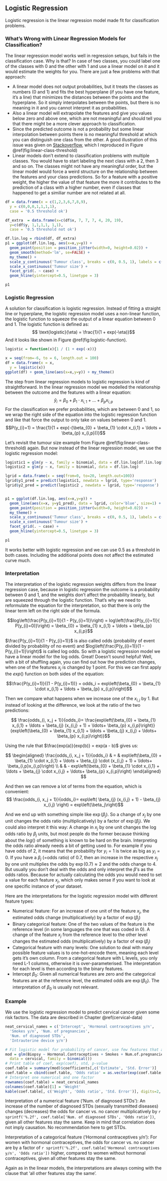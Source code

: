 ## Logistic Regression {#logistic}
Logistic regression is the linear regression model made fit for classification problems.

### What's Wrong with Linear Regression Models for Classification?
The  linear regression model works well in regression setups, but fails in the classification case.
Why is that?
In case of two classes, you could label one of the classes with 0 and the other with 1 and use a linear model on it and it would estimate the weights for you.
There are just a few problems with that approach:

- A linear model does not output probabilities, but it treats the classes as numbers (0 and 1) and fits the best hyperplane (if you have one feature, it's a line) that minimizes the distances between the points and the hyperplane. So it simply interpolates between the points, but there is no meaning in it and you cannot interpret it as probabilities.
- Also a linear model will extrapolate the features and give you values below zero and above one, which are not meaningful and should tell you that there might be a more clever approach to classification.
- Since the predicted outcome is not a probability but some linear interpolation between points there is no meaningful threshold at which you can distinguish one class from the other. A good illustration of this issue was given on [Stackoverflow](https://stats.stackexchange.com/questions/22381/why-not-approach-classification-through-regression), which I reproduced in Figure \@ref(fig:linear-class-threshold)
- Linear models don't extend to classification problems with multiple classes. You would have to start labeling the next class with a 2, then 3 and so on. The classes might not have any meaningful order, but the linear model would force a weird structure on the relationship between the features and your class predictions. So for a feature with a positive weight, the higher the value of that feature the more it contributes to the prediction of a class with a higher number, even if classes that happened to get a similiar number are not related at all.


```r
df = data.frame(x = c(1,2,3,6,7,8,9),
  y = c(0,0,0,1,1,1,1),
  case = '0.5 threshold ok')

df_extra  = data.frame(x=c(df$x, 7, 7, 7, 4, 20, 19),
  y=c(df$y, 1,1,1,1, 1,1),
  case = '0.5 threshold not ok')

df.lin.log = rbind(df, df_extra)
p1 = ggplot(df.lin.log, aes(x=x,y=y)) +
  geom_point(position = position_jitter(width=0, height=0.02)) +
  geom_smooth(method='lm', se=FALSE) +
  my_theme() +
  scale_y_continuous('Tumour class', breaks = c(0, 0.5, 1), labels = c('benign tumour', '0.5',  'malignant tumour'), limits = c(-0.1,1.3)) +
  scale_x_continuous('Tumour size') +
  facet_grid(. ~ case) +
  geom_hline(yintercept=0.5, linetype = 3)

p1
```


### Logistic Regression
A solution for classification is logistic regression.
Instead of fitting a straight line or hyperplane, the logistic regression model uses a non-linear function, the logistic function to squeeze the output of a linear equation between 0 and 1.
The logistic function is defined as:
$$ \text{logistic}(\eta) = \frac{1}{1 + exp(-\eta)}$$
And it looks like shown in Figure \@ref(fig:logistic-function).

```r
logistic = function(x){1 / (1 + exp(-x))}

x = seq(from=-6, to = 6, length.out = 100)
df = data.frame(x = x,
  y = logistic(x))
ggplot(df) + geom_line(aes(x=x,y=y)) + my_theme()
```
The step from linear regression models to logistic regression is kind of straightforward. In the linear regression model we modelled the relationship between the outcome and the features with a linear equation:
$$\hat{y}_{i} = \beta_{0} + \beta_{1} \cdot x_{i,1} + \ldots + \beta_{p} x_{i,p} $$
For the classification we prefer probabilities, which are between 0 and 1, so we wrap the right side of the equation into the logistic regression function and like that force the output to only take on values between 0 and 1.
$$P(y_{i}=1) =  \frac{1}{1 + exp(-(\beta_{0} + \beta_{1} \cdot x_{i,1} + \ldots + \beta_{p} x_{i,p}))}$$

Let's revisit the tumour size example from Figure \@ref(fig:linear-class-threshold) again.
But now instead of the linear regression model, we use the logistic regression model:

```r
logistic1 = glm(y ~ x, family = binomial, data = df.lin.log[df.lin.log$case == '0.5 threshold ok',])
logistic2 = glm(y ~ x, family = binomial, data = df.lin.log)

lgrid = data.frame(x = seq(from=0, to=20, length.out=100))
lgrid$y1_pred = predict(logistic1, newdata = lgrid, type='response')
lgrid$y2_pred = predict(logistic2 , newdata = lgrid, type='response')


p1 = ggplot(df.lin.log, aes(x=x,y=y)) +
  geom_line(aes(x=x, y=y1_pred), data = lgrid, color='blue', size=1) +
  geom_point(position = position_jitter(width=0, height=0.02)) +
  my_theme() +
  scale_y_continuous('Tumour class', breaks = c(0, 0.5, 1), labels = c('benign tumour', '0.5',  'malignant tumour'), limits = c(-0.1,1.3)) +
  scale_x_continuous('Tumour size') +
  facet_grid(. ~ case) +
  geom_hline(yintercept=0.5, linetype = 3)

p1
```
It works better with logistic regression and we can use 0.5 as a threshold in both cases. Including the additional points does not affect the estimated curve much.

### Interpretation
The interpretation of the logistic regression weights differs from the linear regression case, because in logistic regression the outcome is a probability between 0 and 1, and the weights don't affect the probability linearly, but are squeezed through the logistic function.
That's why we need to reformulate the equation for the interpretation, so that there is only the linear term left on the right side of the formula.

$$log\left(\frac{P(y_{i}=1)}{1 - P(y_{i}=1)}\right) =  log\left(\frac{P(y_{i}=1)}{ P(y_{i}=0)}\right) = \beta_{0} + \beta_{1} x_{i,1} + \ldots + \beta_{p} x_{i,p}$$

$\frac{P(y_{i}=1)}{1 - P(y_{i}=1)}$ is also called odds (probability of event divided by probability of no event) and $log\left(\frac{P(y_{i}=1)}{1 - P(y_{i}=1)}\right)$ is called log odds.
So with a logistic regression model we have a linear model for the log odds.
Great!
Doesn't sound helpful!
Well, with a bit of shuffling again, you can find out how the prediction changes, when one of the features $x_j$ is changed by 1 point.
For this we can first apply the $exp()$ function on both sides of the equation:

$$\frac{P(y_{i}=1)}{(1 - P(y_{i}=1))} = odds_i =  exp\left(\beta_{0} + \beta_{1} \cdot x_{i,1} + \ldots + \beta_{p} x_{i,p}\right)$$

Then we compare what happens when we increase one of the $x_{i,j}$ by 1.
But instead of looking at the difference, we look at the ratio of the two predictions:

$$ \frac{odds_{i, x_j + 1}}{odds_i}= \frac{exp\left(\beta_{0} + \beta_{1} x_{i,1} + \ldots + \beta_{j} (x_{i,j} + 1)  + \ldots+ \beta_{p} x_{i,p}\right)}{exp\left(\beta_{0} + \beta_{1} x_{i,1} + \ldots + \beta_{j} x_{i,j}  + \ldots+ \beta_{p} x_{i,p}\right)}$$

Using the rule that $\frac{exp(a)}{exp(b)} = exp(a - b)$ gives us:

$$
\begin{aligned}
\frac{odds_{i, x_j + 1}}{odds_i} &  = & exp\left(\beta_{0} + \beta_{1} \cdot x_{i,1} + \ldots + \beta_{j} \cdot (x_{i,j} + 1)  + \ldots+ \beta_{i,p}x_{i,p}\right) \\
& & - exp\left(\beta_{0} + \beta_{1} \cdot x_{i,1} + \ldots + \beta_{j} \cdot x_{i,j}  + \ldots+ \beta_{p} x_{i,p}\right)
\end{aligned}
$$

And then we can remove a lot of terms from the equation, which is convenient:
$$ \frac{odds_{i, x_j + 1}}{odds_i}=  exp\left( \beta_{j} (x_{i,j} + 1) - \beta_{j} x_{i,j} \right) = exp\left(\beta_j\right)$$

And we end up with something simple like $\exp(\beta_j)$.
So a change of $x_j$ by one unit changes the odds ratio (multiplicatively) by a factor of $\exp(\beta_j)$.
We could also interpret it this way:
A change in $x_j$ by one unit changes the log odds ratio by $\beta_j$ units, but most people do the former because thinking about the $log()$ of something is known to be hard on the brain.
Interpreting the odds ratio already needs a bit of getting used to.
For example if you have odds of 2, it means that the probability for $y_i = 1$ is twice as big as $y_i = 0$.
If you have a $\beta_j$ (=odds ratio) of $0.7$, then an increase in the respective $x_j$ by one unit multiplies the odds by $\exp(0.7) \approx 2$ and the odds change to 4.
But usually you don't deal with the odds and only interpret the $\beta$'s as the odds ratios.
Because for actually calculating the odds you would need to set a value for each feature $x_j$, which only makes sense if you want to look at one specific instance of your dataset.

Here are the interpretations for the logistic regression model with different feature types:

- Numerical feature: For an increase of one unit of the feature $x_{j}$, the estimated odds change (multiplicatively) by a factor of $\exp(\beta_{j})$
- Binary categorical feature: One of the two values of the feature is the reference level (in some languages the one that was coded in 0). A change of the feature $x_{j}$ from the reference level to the other level changes the estimated odds (multiplicatively) by a factor of $\exp(\beta_{j})$
- Categorical feature with many levels: One solution to deal with many possible feature values is to one-hot-encode them, meaning each level gets it's own column. From a categorical feature with L levels, you only need L-1 columns, otherwise it is over-parameterised. The interpretation for each level is then according to the binary features.
- Intercept $\beta_{0}$: Given all numerical features are zero and the categorical features are at the reference level, the estimated odds are $\exp(\beta_{0})$. The interpretation of $\beta_{0}$ is usually not relevant.

### Example
We use the logistic regression model to predict cervical cancer given some risk factors.
The data are described in Chapter \@ref(cervical-data)
```r

neat_cervical_names = c('Intercept', 'Hormonal contraceptives y/n',
  'Smokes y/n', 'Num. of pregnancies',
  'Num. of diagnosed STDs',
  'Intrauterine device y/n')

# Fit logistic model for probability of cancer, use few features that are interesting
mod = glm(Biopsy ~ Hormonal.Contraceptives + Smokes + Num.of.pregnancies + STDs..Number.of.diagnosis + IUD,
  data = cervical, family = binomial())
# Print table of coef, exp(coef), std, p-value
coef.table = summary(mod)$coefficients[,c('Estimate', 'Std. Error')]
coef.table = cbind(coef.table, 'Odds ratio' = as.vector(exp(coef.table[, c('Estimate')])))
# Interpret one numerical and one factor
rownames(coef.table) = neat_cervical_names
colnames(coef.table)[1] = 'Weight'
kable(coef.table[, c('Weight', 'Odds ratio', 'Std. Error')], digits=2, caption='The results from fitting a logistic regression model on the cervical cancer dataset. Shown are the features used in the model, their estimated weights and according odds ratios and the standard errors of the estimated weights.')
```

Interpretation of a numerical feature ('Num. of diagnosed STDs'):
An increase of the number of diagnosed STDs (sexually transmitted diseases) changes (decreases) the odds for cancer vs. no cancer multiplicatively by `r sprintf('%.2f', coef.table['Num. of diagnosed STDs', 'Odds ratio'])`, given all other features stay the same.
Keep in mind that correlation does not imply causation.
No recommendation here to get STDs.

Interpretation of a categorical feature ('Hormonal contraceptives y/n'):
For women with hormonal contraceptives, the odds for cancer vs. no cancer are by a factor of `r sprintf('%.2f', coef.table['Hormonal contraceptives y/n', 'Odds ratio'])` higher, compared to women without hormonal contraceptives, given all other features stay the same.

Again as in the linear models, the interpretations are always coming with the clause that 'all other features stay the same'.
